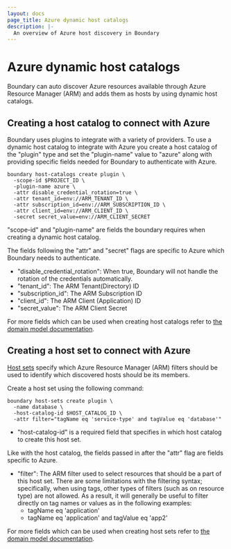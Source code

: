 ```yaml
---
layout: docs
page_title: Azure dynamic host catalogs
description: |-
  An overview of Azure host discovery in Boundary
---
```

# Azure dynamic host catalogs
Boundary can auto discover Azure resources available through Azure Resource
Manager (ARM) and adds them as hosts by using dynamic host catalogs.

## Creating a host catalog to connect with Azure
Boundary uses plugins to integrate with a variety of providers.   To use a
dynamic host catalog to integrate with Azure you create a host catalog of the
"plugin" type and set the "plugin-name" value to "azure" along with providing
specific fields needed for Boundary to authenticate with Azure.

```shell-session
boundary host-catalogs create plugin \
  -scope-id $PROJECT_ID \
  -plugin-name azure \
  -attr disable_credential_rotation=true \
  -attr tenant_id=env://ARM_TENANT_ID \
  -attr subscription_id=env://ARM_SUBSCRIPTION_ID \
  -attr client_id=env://ARM_CLIENT_ID \
  -secret secret_value=env://ARM_CLIENT_SECRET
```

"scope-id" and "plugin-name" are fields the boundary requires when creating a
dynamic host catalog.

The fields following the "attr" and "secret" flags are specific to Azure which
Boundary needs to authenticate.

- "disable_credential_rotation": When true, Boundary will not handle the
  rotation of the credentials automatically.
- "tenant_id": The ARM Tenant(Directory) ID
- "subscription_id": The ARM Subscription ID
- "client_id": The ARM Client (Application) ID
- "secret_value": The ARM Client Secret

For more fields which can be used when creating host catalogs refer to
[the domain model documentation](/boundary/docs/concepts/domain-model/host-catalogs).

## Creating a host set to connect with Azure
[Host sets](/boundary/docs/concepts/domain-model/host-sets) specify which Azure
Resource Manager (ARM) filters should be used to identify which discovered
hosts should be its members.

Create a host set using the following command:

```shell-session
boundary host-sets create plugin \
  -name database \
  -host-catalog-id $HOST_CATALOG_ID \
  -attr filter="tagName eq 'service-type' and tagValue eq 'database'"
```

- "host-catalog-id" is a required field that specifies in which host catalog to
  create this host set.

Like with the host catalog, the fields passed in after the "attr" flag are
fields specific to Azure.

- "filter": The ARM filter used to select resources that should be a part of
  this host set.  There are some limitations with the filtering syntax;
  specifically, when using tags, other types of filters (such as on resource
  type) are not allowed. As a result, it will generally be useful to filter
  directly on tag names or values as in the following examples:
    - tagName eq 'application'
    - tagName eq 'application' and tagValue eq 'app2'

For more fields which can be used when creating host sets refer to
[the domain model documentation](/boundary/docs/concepts/domain-model/host-sets).
